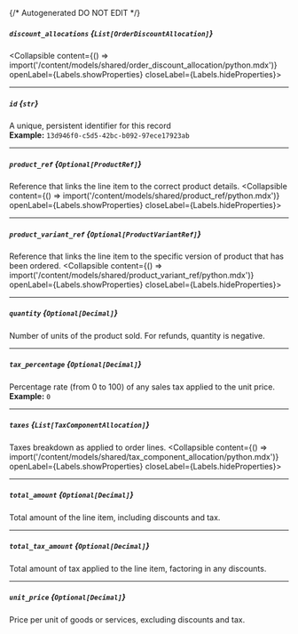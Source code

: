 {/* Autogenerated DO NOT EDIT  */}

##### `discount_allocations` *{`List[OrderDiscountAllocation]`}*
<Collapsible content={() => import('/content/models/shared/order_discount_allocation/python.mdx')} openLabel={Labels.showProperties} closeLabel={Labels.hideProperties}>
</Collapsible>

---
##### `id` *{`str`}*
A unique, persistent identifier for this record
<br/>
**Example:** `13d946f0-c5d5-42bc-b092-97ece17923ab`

---
##### `product_ref` *{`Optional[ProductRef]`}*
Reference that links the line item to the correct product details.
<Collapsible content={() => import('/content/models/shared/product_ref/python.mdx')} openLabel={Labels.showProperties} closeLabel={Labels.hideProperties}>
</Collapsible>

---
##### `product_variant_ref` *{`Optional[ProductVariantRef]`}*
Reference that links the line item to the specific version of product that has been ordered.
<Collapsible content={() => import('/content/models/shared/product_variant_ref/python.mdx')} openLabel={Labels.showProperties} closeLabel={Labels.hideProperties}>
</Collapsible>

---
##### `quantity` *{`Optional[Decimal]`}*
Number of units of the product sold.
For refunds, quantity is negative.


---
##### `tax_percentage` *{`Optional[Decimal]`}*
Percentage rate (from 0 to 100) of any sales tax applied to the unit price.
<br/>
**Example:** `0`

---
##### `taxes` *{`List[TaxComponentAllocation]`}*
Taxes breakdown as applied to order lines.
<Collapsible content={() => import('/content/models/shared/tax_component_allocation/python.mdx')} openLabel={Labels.showProperties} closeLabel={Labels.hideProperties}>
</Collapsible>

---
##### `total_amount` *{`Optional[Decimal]`}*
Total amount of the line item, including discounts and tax.

---
##### `total_tax_amount` *{`Optional[Decimal]`}*
Total amount of tax applied to the line item, factoring in any discounts.

---
##### `unit_price` *{`Optional[Decimal]`}*
Price per unit of goods or services, excluding discounts and tax.


